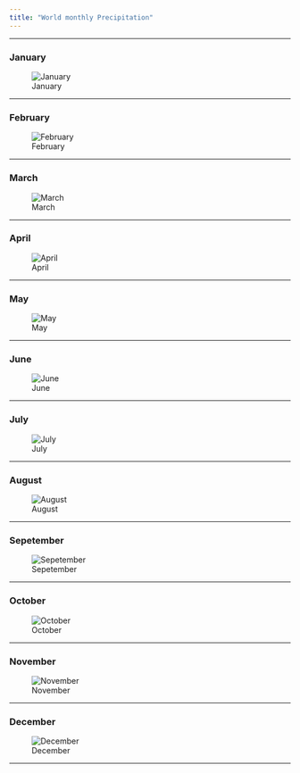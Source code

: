 ```yaml
---
title: "World monthly Precipitation"
---
```


-------------------


### January

![January](images/prec_1.png)

---------------


### February

![February](images/prec_2.png)

---------------

### March

![March](images/prec_3.png)

---------------

### April

![April](images/prec_4.png)

---------------

### May

![May](images/prec_5.png)

---------------

### June

![June](images/prec_6.png)

---------------

### July

![July](images/prec_7.png)

---------------

### August

![August](images/prec_8.png)

---------------

### Sepetember

![Sepetember](images/prec_9.png)

---------------

### October

![October](images/prec_10.png)

---------------

### November

![November](images/prec_11.png)

---------------

### December

![December](images/prec_12.png)

---------------
